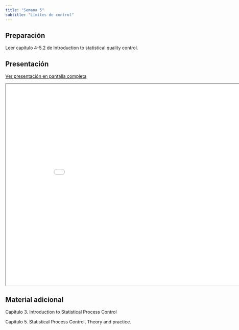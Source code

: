 ```yaml
---
title: "Semana 5"
subtitle: "Límites de control"
---
```


## Preparación

Leer capítulo 4-5.2 de Introduction to statistical quality control.

## Presentación

[Ver presentación en pantalla completa](../slides/lec_week5.html)

```{=html}
<iframe class="slide-deck" src="../slides/lec_week5.html" height="630" width="900"></iframe>
```

## Material adicional

Capítulo 3. Introduction to Statistical Process Control

Capítulo 5. Statistical Process Control, Theory and practice.